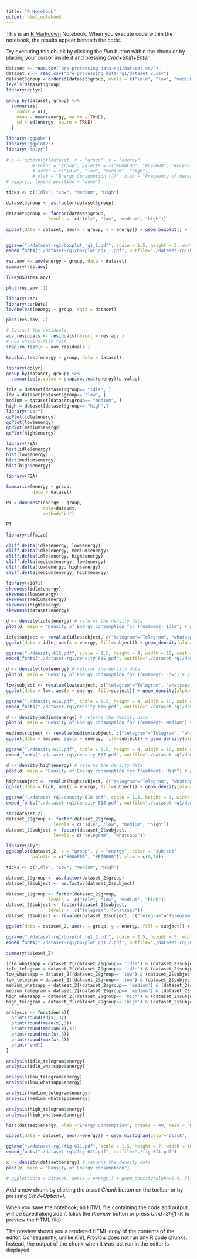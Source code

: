 ```yaml
---
title: "R Notebook"
output: html_notebook
---
```


This is an [R Markdown](http://rmarkdown.rstudio.com) Notebook. When you execute code within the notebook, the results appear beneath the code. 

Try executing this chunk by clicking the *Run* button within the chunk or by placing your cursor inside it and pressing *Cmd+Shift+Enter*. 

```r
dataset <- read.csv("pre-processing data-rq1/dataset.csv")
dataset_2 <- read.csv("pre-processing data-rq1/dataset_2.csv")
dataset$group = ordered(dataset$group,levels = c("idle", "low", "medium", "high"))
levels(dataset$group)
library(dplyr)

group_by(dataset, group) %>%
  summarise(
    count = n(),
    mean = mean(energy, na.rm = TRUE),
    sd = sd(energy, na.rm = TRUE)
  )
```


```r
library("ggpubr")
library("ggplot2")
library("dplyr")

# p <- ggboxplot(dataset, x = "group", y = "energy", 
          # color = "group", palette = c("#00AFBB", "#E7B800", "#FC4E07", "#04B45F"),
          # order = c("idle", "low", "medium", "high"),
          # ylab = "Energy Consumption (J)", xlab = "Frequency of messages", ylim = c(0, 70))
# ggpar(p, legend.position = "none")

ticks <- c("Idle", "Low", "Medium", "High")

dataset$group <- as.factor(dataset$group)

dataset$group <- factor(dataset$group,
                levels =  c("idle", "low", "medium", "high"))

ggplot(data = dataset, aes(x = group, y = energy)) + geom_boxplot() + theme_pubr() + theme(legend.position = "none") + labs(x="Frequency of messages", y="Energy consumption (J)") + scale_x_discrete(labels= ticks)


ggsave("./dataset-rq1/boxplot_rq1_1.pdf", scale = 1.5, height = 5, width = 10, unit = "cm", device=cairo_pdf)
embed_fonts("./dataset-rq1/boxplot_rq1_1.pdf", outfile="./dataset-rq1/boxplot_rq1_1.pdf")
```


```r
res.aov <- aov(energy ~ group, data = dataset)
summary(res.aov)
```
```r
TukeyHSD(res.aov)
```
```r
plot(res.aov, 1)
```
```r
library(car)
library(carData)
leveneTest(energy ~ group, data = dataset)
```
```r
plot(res.aov, 2)
```
```r
# Extract the residuals
aov_residuals <- residuals(object = res.aov )
# Run Shapiro-Wilk test
shapiro.test(x = aov_residuals )
```
```r
kruskal.test(energy ~ group, data = dataset)
```
```r
library(dplyr)
group_by(dataset, group) %>%
  summarise(p.value = shapiro.test(energy)$p.value)
```
```r

idle = dataset[dataset$group== "idle", ]
low = dataset[dataset$group== "low", ]
medium = dataset[dataset$group== "medium", ]
high = dataset[dataset$group== "high",]
library("car")
qqPlot(idle$energy)
qqPlot(low$energy)
qqPlot(medium$energy)
qqPlot(high$energy)

```
```r
library(FSA)
hist(idle$energy)
hist(low$energy)
hist(medium$energy)
hist(high$energy)
```

```r
library(FSA)

Summarize(energy ~ group,
          data = dataset)
```

```r
PT = dunnTest(energy ~ group,
              data=dataset,
              method="bh")

PT
```

```r
library(effsize)

cliff.delta(idle$energy, low$energy)
cliff.delta(idle$energy, medium$energy)
cliff.delta(idle$energy, high$energy)
cliff.delta(medium$energy, low$energy)
cliff.delta(low$energy, high$energy)
cliff.delta(medium$energy, high$energy)
```
```r
library(e1071)
skewness(idle$energy)
skewness(low$energy)
skewness(medium$energy)
skewness(high$energy)
skewness(dataset$energy)

d <- density(idle$energy) # returns the density data 
plot(d, main = "Density of Energy consumption for Treatment- Idle") # plots the results

idle$subject <- revalue(idle$subject, c("telegram"="Telegram", "whatsapp"="WhatsApp"))
ggplot(data = idle, aes(x = energy, fill=subject)) + geom_density(alpha=0.4) + theme_pubr() + labs(x="Energy consumption (J)", y="Density") + theme(legend.title=element_blank(), legend.position = c(0.9, 0.9), legend.box = "vertical", plot.title = element_text(hjust = 0.5)) + ggtitle("Idle")

ggsave("./density-615.pdf", scale = 1.5, height = 4, width = 10, unit = "cm", device=cairo_pdf)
embed_fonts("./dataset-rq1/density-615.pdf", outfile="./dataset-rq1/density-615.pdf")
```
```r
d <- density(low$energy) # returns the density data 
plot(d, main = "Density of Energy consumption for Treatment- Low") # plots the results

low$subject <- revalue(low$subject, c("telegram"="Telegram", "whatsapp"="WhatsApp"))
ggplot(data = low, aes(x = energy, fill=subject)) + geom_density(alpha=0.4) + theme_pubr() + labs(x="Energy consumption (J)", y="Density") + theme(legend.title=element_blank(), legend.position = c(0.9, 0.9), legend.box = "vertical", plot.title = element_text(hjust = 0.5)) + ggtitle("Low frequency")

ggsave("./density-616.pdf", scale = 1.5, height = 4, width = 10, unit = "cm", device=cairo_pdf)
embed_fonts("./dataset-rq1/density-616.pdf", outfile="./dataset-rq1/density-616.pdf")

```
```r
d <- density(medium$energy) # returns the density data 
plot(d, main = "Density of Energy consumption for Treatment- Medium") # plots the results

medium$subject <- revalue(medium$subject, c("telegram"="Telegram", "whatsapp"="WhatsApp"))
ggplot(data = medium, aes(x = energy, fill=subject)) + geom_density(alpha=0.4) + theme_pubr() + labs(x="Energy consumption (J)", y="Density") + theme(legend.title=element_blank(), legend.position = c(0.9, 0.9), legend.box = "vertical", plot.title = element_text(hjust = 0.5)) + ggtitle("Medium frequency")

ggsave("./density-617.pdf", scale = 1.5, height = 4, width = 10, unit = "cm", device=cairo_pdf)
embed_fonts("./dataset-rq1/density-617.pdf", outfile="./dataset-rq1/density-617.pdf")

```
```r
d <- density(high$energy) # returns the density data 
plot(d, main = "Density of Energy consumption for Treatment- High") # plots the results

high$subject <- revalue(high$subject, c("telegram"="Telegram", "whatsapp"="WhatsApp"))
ggplot(data = high, aes(x = energy, fill=subject)) + geom_density(alpha=0.4) + theme_pubr() + labs(x="Energy consumption (J)", y="Density") + theme(legend.title=element_blank(), legend.position = c(0.9, 0.9), legend.box = "vertical", plot.title = element_text(hjust = 0.5)) + ggtitle("High frequency")

ggsave("./dataset-rq1/density-618.pdf", scale = 1.5, height = 4, width = 10, unit = "cm", device=cairo_pdf)
embed_fonts("./dataset-rq1/density-618.pdf", outfile="./dataset-rq1/density-618.pdf")
```


```r
str(dataset_2)
dataset_2$group <- factor(dataset_2$group, 
                  levels = c("idle", "low", "medium", "high"))
dataset_2$subject <- factor(dataset_2$subject, 
                  levels = c("telegram", "whatsapp"))
```

```r
library(plyr)
ggboxplot(dataset_2, x = "group", y = "energy", color = "subject",
          palette = c("#00AFBB", "#E7B800"), ylim = c(0,70))

ticks <- c("Idle", "Low", "Medium", "High")

dataset_2$group <- as.factor(dataset_2$group)
dataset_2$subject <- as.factor(dataset_2$subject)

dataset_2$group <- factor(dataset_2$group,
                levels =  c("idle", "low", "medium", "high"))
dataset_2$subject <- factor(dataset_2$subject,
                levels =  c("telegram", "whatsapp"))
dataset_2$subject <- revalue(dataset_2$subject, c("telegram"="Telegram", "whatsapp"="WhatsApp"))

ggplot(data = dataset_2, aes(x = group, y = energy, fill = subject)) + geom_boxplot() + theme_pubr() + theme(legend.position = "none") + labs(x="Frequency of messages", y="Energy consumption (J)") + scale_x_discrete(labels= ticks) + theme(legend.title=element_blank(), legend.position = c(0.9, 0.9), legend.box = "vertical") 

ggsave("./dataset-rq1/boxplot_rq1_2.pdf", scale = 1.5, height = 5, width = 10, unit = "cm", device=cairo_pdf)
embed_fonts("./dataset-rq1/boxplot_rq1_2.pdf", outfile="./dataset-rq1/boxplot_rq1_2.pdf")
```
```r

summary(dataset_2)

```
```r

idle_whatsapp = dataset_2[(dataset_2$group== 'idle') & (dataset_2$subject == 'whatsapp'), ]
idle_telegram = dataset_2[(dataset_2$group== 'idle') & (dataset_2$subject == 'telegram'), ]
low_whatsapp = dataset_2[(dataset_2$group== 'low') & (dataset_2$subject == 'whatsapp'), ]
low_telegram = dataset_2[(dataset_2$group== 'low') & (dataset_2$subject == 'telegram'), ]
medium_whatsapp = dataset_2[(dataset_2$group== 'medium') & (dataset_2$subject == 'whatsapp'), ]
medium_telegram = dataset_2[(dataset_2$group== 'medium') & (dataset_2$subject == 'telegram'), ]
high_whatsapp = dataset_2[(dataset_2$group== 'high') & (dataset_2$subject == 'whatsapp'), ]
high_telegram = dataset_2[(dataset_2$group== 'high') & (dataset_2$subject == 'telegram'), ]

```

```r
analysis <- function(x){
  print(round(sd(x),3))
  print(round(mean(x),3))
  print(round(median(x),3))
  print(round(min(x),3))
  print(round(max(x),3))
  print("end")
}

analysis(idle_telegram$energy)
analysis(idle_whatsapp$energy)
```
```r
analysis(low_telegram$energy)
analysis(low_whatsapp$energy)
```
```r
analysis(medium_telegram$energy)
analysis(medium_whatsapp$energy)
```
```r
analysis(high_telegram$energy)
analysis(high_whatsapp$energy)
```
```r
hist(dataset$energy, xlab ="Energy Consumption", breaks = 40, main = "Histogram of Energy consumption")

ggplot(data = dataset, aes(x=energy)) + geom_histogram(color="black", fill="white", binwidth=2)+ theme_pubr() + labs(x="Energy consumption (J)", y="Frequency")

ggsave("./dataset-rq1/fig-611.pdf", scale = 1.5, height = 7, width = 10, unit = "cm", device=cairo_pdf)
embed_fonts("./dataset-rq1/fig-611.pdf", outfile="./fig-611.pdf")

x <- density(dataset$energy) # returns the density data 
plot(x, main = "Density of Energy consumption") 

# ggplot(data = dataset, aes(x = energy)) + geom_density(alpha=0.4, fill="lightgray") + theme_pubr() + labs(x="Energy consumption (J)", y="Density") + theme(legend.title=element_blank(), legend.position = c(0.9, 0.9), legend.box = "vertical")

```

Add a new chunk by clicking the *Insert Chunk* button on the toolbar or by pressing *Cmd+Option+I*.

When you save the notebook, an HTML file containing the code and output will be saved alongside it (click the *Preview* button or press *Cmd+Shift+K* to preview the HTML file). 

The preview shows you a rendered HTML copy of the contents of the editor. Consequently, unlike *Knit*, *Preview* does not run any R code chunks. Instead, the output of the chunk when it was last run in the editor is displayed.

